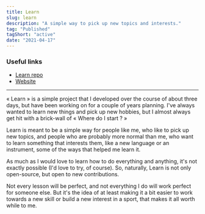 ```yaml
---
title: Learn
slug: learn
description: "A simple way to pick up new topics and interests."
tag: "Published"
tagShort: "active"
date: "2021-04-17"
---
```


### Useful links
- [Learn repo](https://github.com/doamatto/learn)
- [Website](https://learnfrom.doamatto.xyz)

---

« Learn » is a simple project that I developed over the course of about three days, but have been working on for a couple of years planning. I've always wanted to learn new things and pick up new hobbies, but I almost always get hit with a brick-wall of « Where do I start ? »

Learn is meant to be a simple way for people like me, who like to pick up new topics, and people who are probably more normal than me, who want to learn something that interests them, like a new language or an instrument, some of the ways that helped me learn it.

As much as I would love to learn how to do everything and anything, it's not exactly possible (I'd love to try, of course). So, naturally, Learn is not only open-source, but open to new contributions.

Not every lesson will be perfect, and not everything I do will work perfect for someone else. But it's the idea of at least making it a bit easier to work towards a new skill or build a new interest in a sport, that makes it all worth while to me.
